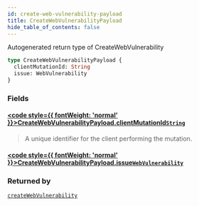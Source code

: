 ```yaml
---
id: create-web-vulnerability-payload
title: CreateWebVulnerabilityPayload
hide_table_of_contents: false
---
```








Autogenerated return type of CreateWebVulnerability

```graphql
type CreateWebVulnerabilityPayload {
  clientMutationId: String
  issue: WebVulnerability
}
```


### Fields

#### [<code style={{ fontWeight: 'normal' }}>CreateWebVulnerabilityPayload.<b>clientMutationId</b></code>](#)<Bullet />[`String`](/api/graphql/documentation/scalars/string) <Badge class="secondary" text="scalar"/>
> A unique identifier for the client performing the mutation.
> 

#### [<code style={{ fontWeight: 'normal' }}>CreateWebVulnerabilityPayload.<b>issue</b></code>](#)<Bullet />[`WebVulnerability`](/api/graphql/documentation/objects/web-vulnerability) <Badge class="secondary" text="object"/>
> 
> 



### Returned by

[`createWebVulnerability`](/api/graphql/documentation/mutations/create-web-vulnerability)  <Badge class="secondary" text="mutation"/>




